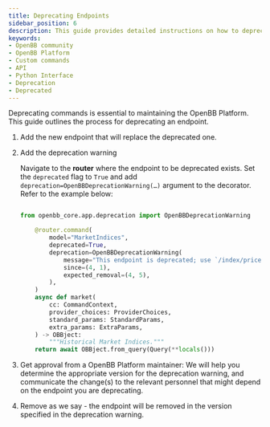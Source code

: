 ```yaml
---
title: Deprecating Endpoints
sidebar_position: 6
description: This guide provides detailed instructions on how to deprecate an endpoint in the OpenBB Platform.
keywords:
- OpenBB community
- OpenBB Platform
- Custom commands
- API
- Python Interface
- Deprecation
- Deprecated
---
```



<HeadTitle title="Deprecating Endpoints - How-To | OpenBB Docs" />

Deprecating commands is essential to maintaining the OpenBB Platform. This guide outlines the process for deprecating an endpoint.

1. Add the new endpoint that will replace the deprecated one.

2. Add the deprecation warning

    Navigate to the **router** where the endpoint to be deprecated exists. Set the `deprecated` flag to `True` and add `deprecation=OpenBBDeprecationWarning(…)` argument to the decorator. Refer to the example below:

    ```python

    from openbb_core.app.deprecation import OpenBBDeprecationWarning

        @router.command(
            model="MarketIndices",
            deprecated=True,
            deprecation=OpenBBDeprecationWarning(
                message="This endpoint is deprecated; use `/index/price/historical` instead.",
                since=(4, 1),
                expected_removal=(4, 5),
            ),
        )
        async def market(
            cc: CommandContext,
            provider_choices: ProviderChoices,
            standard_params: StandardParams,
            extra_params: ExtraParams,
        ) -> OBBject:
            """Historical Market Indices."""
        return await OBBject.from_query(Query(**locals()))
    ```

3. Get approval from a OpenBB Platform maintainer: We will help you determine the appropriate version for the deprecation warning, and communicate the change(s) to the relevant personnel that might depend on the endpoint you are deprecating.

4. Remove as we say - the endpoint will be removed in the version specified in the deprecation warning.
